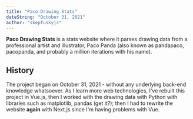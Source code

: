 ```yaml
---
title: "Paco Drawing Stats"
dateString: "October 31, 2021"
author: "skepfuskyjs"
---
```


**Paco Drawing Stats** is a stats website where it parses drawing data from a professional artist
and illustrator, Paco Panda (also known as pandapaco, pacopanda, and probably a million
iterations with his name).

## History

The project began on October 31, 2021 - without any underlying back-end knowledge whatsoever. As
I learn more web technologies, I've rebuilt this project in Vue.js, then I worked with the drawing
data with Python with libraries such as matplotlib, pandas (get it?); then I had to rewrite the
website **again** with Next.js since I'm having problems with Vue.

